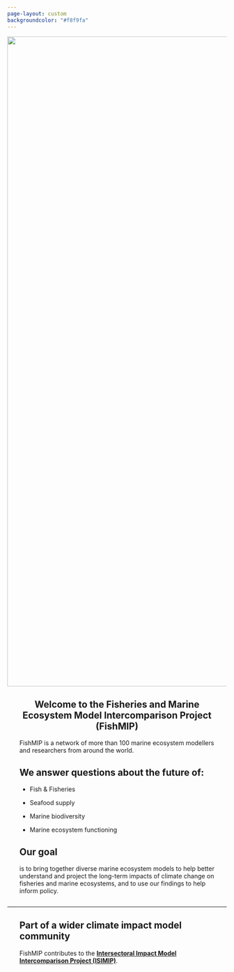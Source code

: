 ```yaml
---
page-layout: custom
backgroundcolor: "#f8f9fa"
---
```


![](images/fushcropped.jpeg.jpg){.column-screen style="padding: 0em;margin: -2 em" fig-align="center" width="1489"}

::: {style="margin:2em"}
::: {style="text-align: center; font-weight: bold"}
# **Welcome to the Fisheries and Marine Ecosystem Model Intercomparison Project (FishMIP)**
:::

FishMIP is a network of more than 100 marine ecosystem modellers and researchers from around the world.

## We answer questions about the future of:

-   Fish & Fisheries

-   Seafood supply

-   Marine biodiversity

-   Marine ecosystem functioning

## Our goal

is to bring together diverse marine ecosystem models to help better understand and project the long-term impacts of climate change on fisheries and marine ecosystems, and to use our findings to help inform policy.
:::

------------------------------------------------------------------------

::: {style="margin: 2em"}
## Part of a wider climate impact model community

FishMIP contributes to the [**Intersectoral Impact Model Intercomparison Project (ISIMIP)**](https://www.isimip.org/){.email-link}.
:::
